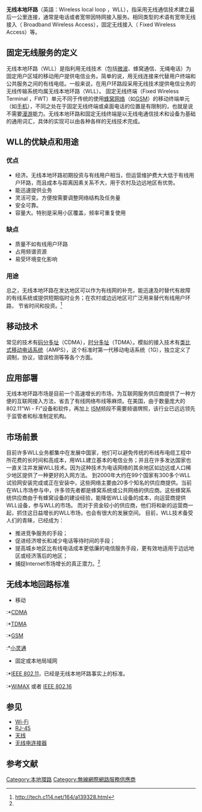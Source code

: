 '''无线本地环路'''（英語：Wireless local loop ，WLL），指采用无线通信技术建立最后一公里连接，通常是电话或者宽带因特网接入服务。相同类型的术语有宽带无线接入（ Broadband Wireless Access），固定无线接入（ Fixed Wireless Access）等。

==固定无线服务的定义==
无线本地环路（WLL）是指利用无线技术（包括[[微波|微波]]、蜂窝通信、无绳电话）为固定用户区域的移动用户提供电信业务。简单的说，用无线连接来代替用户终端和公共服务之间的有线电缆。一般来说，在用户环路段采用无线技术提供电信业务的无线传输系统均属无线本地环路（WLL）。
固定无线终端（Fixed Wireless Terminal ，FWT）单元不同于传统的使用[[蜂窝网络|蜂窝网络]]（如[[GSM|GSM]]）的移动终端单元（如[[手机|手机]]），不同之处在于固定无线终端或桌面电话的位置是有限制的，也就是说不需要[[漫游|漫游]]能力。无线本地环路和固定无线终端是以无线电通信技术和设备为基础的通用词汇，具体的实现可以由各种各样的无线技术完成。

==WLL的优缺点和用途==

===优点===
*经济。无线本地环路初期投资与有线用户相当，但运营维护费大大低于有线用户环路，而且成本与距离因素关系不大，用于农村及边远地区有优势。
*能迅速提供业务
*灵活可变。方便按需要调整网络结构及任务量
*安全可靠。
*容量大。特别是采用小区覆盖，频率可重复使用
===缺点===
*质量不如有线用户环路
*占用频谱资源
*易受环境变化影响
===用途===
总之，无线本地环路在发达地区可以作为有线网的补充，能迅速及时替代有故障
的有线系统或提供短期临时业务；在农村或边远地区可广泛用来替代有线用户环路，
节省时间和投资。<ref name="#1">http://tech.c114.net/164/a139328.html{{Dead link|date=2019年11月 |bot=InternetArchiveBot |fix-attempted=yes }}</ref>

==移动技术==
常见的技术有[[码分多址|码分多址]]（CDMA），[[时分多址|时分多址]]（TDMA）。模拟的接入技术有[[类比式移动电话系统|类比式移动电话系统]]（AMPS），这个标准时第一代移动电话系统（1G），独立定义了调制，协议，错误检测等等各个方面。

==应用部署==

无线本地环路市场是目前一个高速增长的市场，为互联网服务供应商提供了一种方便的互联网接入方法，省去了有线网络布线等麻烦。在美国，由于数量庞大的802.11“Wi - Fi”设备和软件，再加上 [[ISM|ISM]]频段不需要频谱牌照，该行业已远远领先于监管者和标准制定机构。

==市场前景==

目前许多WLL业务都集中在发展中国家，他们可以避免传统的布线布电缆工程中所花费的长时间和高成本，用WLL建立基本的电信业务；并且在许多发达国家也一直关注并发展WLL技术。因为这种技术为电话网络的其余地区如边远或人口稀少地区提供了一种更好的入网方法。
到2000年大约在99个国家有300多个WLL试验网安装完成或正在安装中，这些网络主要由20多个知名的供应商提供。当前在WLL市场参与中，许多领先者都是蜂窝系统或公共网络的供应商。这些蜂窝系统供应商由于有蜂窝设备的建设经验，能降低WLL设备的成本，向运营商提供WLL设备，参与WLL的市场。
而对于资金较小的供应商，他们将和新的运营商一起，抓住这日益增长的WLL市场，也会有很大的发展空间。
目前，WLL技术备受人们的青睐，已经成为：
*推进竞争服务的手段；
*促进经济增长和减少电话等待时间的手段；
*提高城乡地区比有线电话成本更低廉的电信服务手段，更有效地适用于边远地区或经济落后的地区；
*捕捉Internet市场增长的真正潜力。<ref name="#1"/>

==无线本地回路标准==
* 移动
:*[[CDMA|CDMA]]
:*[[TDMA|TDMA]]
:*[[GSM|GSM]]
:*[[小灵通|小灵通]]
* 固定或本地局域网
:*[[IEEE_802.11|IEEE 802.11]]，已经是无线本地环路事实上的标准。
:*[[WiMAX|WiMAX]] 或者 [[IEEE_802.16|IEEE 802.16]]

==参见==
* [[Wi-Fi|Wi-Fi]]
* [[RJ-45|RJ-45]]
*[[天线|天线]]
*[[无线电连接器|无线电连接器]]

==参考文献==
{{reflist}}

[[Category:本地環路|Category:本地環路]]
[[Category:無線網際網路服務供應商|Category:無線網際網路服務供應商]]
